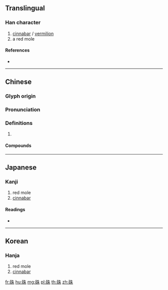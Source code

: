 {{character info/new}}
{{also|朱}}
==Translingual==

===Han character===
{{Han char|rn=112|rad=石|as=06|sn=11|four=15690|canj=MRHJD}}

# [[cinnabar]] / [[vermilion]]
# a red mole

====References====
* {{Han ref|kx=0829.360|dkj=24147|dj=1245.070|hdz=42429.040|uh=7843|ud=30787|bh=B2B9|bd=45753}}

----

==Chinese==
{{zh-forms}}

===Glyph origin===
{{Han etym}}

===Pronunciation===
{{zh-pron
|m=zhū
|c=zyu1
|mc=y
|oc=y
|cat=
}}

===Definitions===
{{zh-hanzi}}

# {{rfdef|zh}}

====Compounds====
{{zh-der|硃批|硃卷|硃墨|硃紅|硃筆|硃砂痣|硃砂|硃諭|脣似抹硃|銀硃|脣若塗硃|脣若抹硃|順硃兒|粉面硃脣}}

----

==Japanese==

===Kanji===
{{ja-kanji|grade=|rs=石06}}

# red mole
# [[cinnabar]]

====Readings====
* {{ja-readings|on=[[しゅ]] (shu)|kun=|nanori=}}

----

==Korean==

===Hanja===
{{ko-hanja|hangeul=주|eumhun=|rv=ju|mr=chu|y=cwu}}

# red mole
# [[cinnabar]]

[[fr:硃]]
[[hu:硃]]
[[mg:硃]]
[[pl:硃]]
[[th:硃]]
[[zh:硃]]